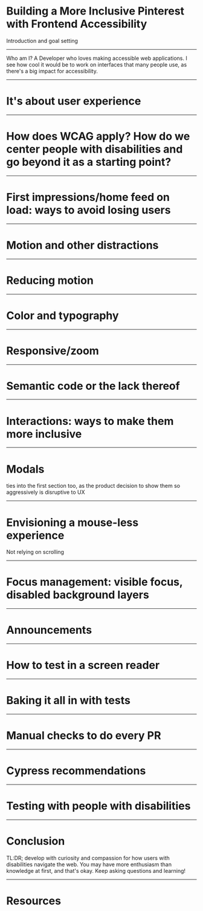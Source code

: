 # Building a More Inclusive Pinterest with Frontend Accessibility

Introduction and goal setting

---

Who am I? A Developer who loves making accessible web applications. I see how cool it would be to work on interfaces that many people use, as there's a big impact for accessibility.

---

# It's about user experience

---

# How does WCAG apply? How do we center people with disabilities and go beyond it as a starting point?

---

# First impressions/home feed on load: ways to avoid losing users

---

# Motion and other distractions

---

# Reducing motion

---

# Color and typography

---

# Responsive/zoom

---

# Semantic code or the lack thereof

---

# Interactions: ways to make them more inclusive

---

# Modals 
ties into the first section too, as the product decision to show them so aggressively is disruptive to UX

---

# Envisioning a mouse-less experience
Not relying on scrolling

---

# Focus management: visible focus, disabled background layers

---

# Announcements

---

# How to test in a screen reader

---

# Baking it all in with tests

---

# Manual checks to do every PR

---

# Cypress recommendations

---

# Testing with people with disabilities

---

# Conclusion

TL:DR; develop with curiosity and compassion for how users with disabilities navigate the web. You may have more enthusiasm than knowledge at first, and that's okay. Keep asking questions and learning!

---

# Resources
